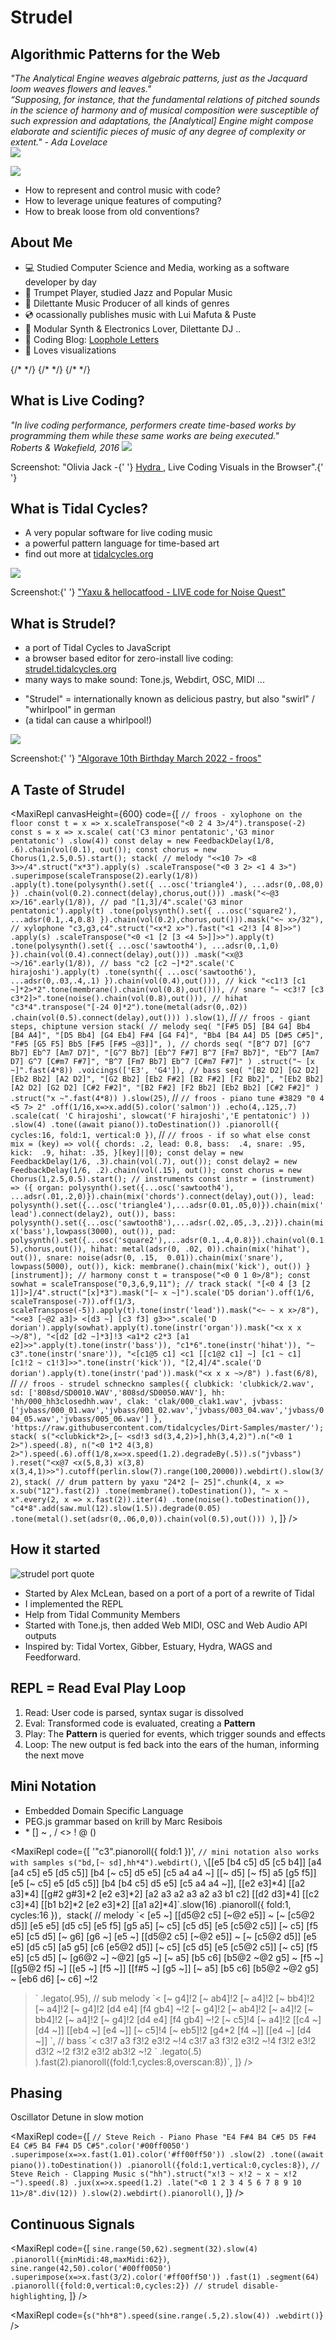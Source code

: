 
<Slides>
<Slide>

<h1 className="mb-0">Strudel</h1>

<h2 className="mt-0">Algorithmic Patterns for the Web</h2>

<div className="flex space-x-2 items-center">
  <em>
    "The Analytical Engine weaves algebraic patterns, just as the Jacquard loom weaves flowers and leaves."
    <br />
    “Supposing, for instance, that the fundamental relations of pitched sounds in the science of harmony and of musical
    composition were susceptible of such expression and adaptations, the [Analytical] Engine might compose elaborate and
    scientific pieces of music of any degree of complexity or extent." - Ada Lovelace
  </em>
</div>
<img src="./ada.jpg" className="h-[400px] rounded-md" />

</Slide><Slide>

<img src="./codeandmusic.png" className="h-[700px] rounded-md" />

<div className="text-left">

- How to represent and control music with code?
- How to leverage unique features of computing?
- How to break loose from old conventions?

</div>

</Slide><Slide>

## About Me

<div className="text-left">

- 💻 Studied Computer Science and Media, working as a software developer by day
- 🎺 Trumpet Player, studied Jazz and Popular Music
- 🎤 Dilettante Music Producer of all kinds of genres
- 💿 ocassionally publishes music with Lui Mafuta & Puste
- 🔌 Modular Synth & Electronics Lover, Dilettante DJ ..
- 💌 Coding Blog: [Loophole Letters](https://loophole-letters.vercel.app/)
- 👀 Loves visualizations

<div className="grid grid-cols-5 gap-4 mt-12">
  <ImgTile height={200} src="https://loophole-letters.vercel.app/_next/image?url=%2Fimg%2Flambdoma.png&w=2048&q=75" />
  {/*   <ImgTile
    height={300}
    src="https://loophole-letters.vercel.app/_next/image?url=%2Fimg%2Fharmonic-spiral.png&w=2048&q=75"
  /> */}
  <ImgTile height={200} src="https://loophole-letters.vercel.app/_next/image?url=%2Fimg%2Fpiano-roll.png&w=2048&q=75" />
  <ImgTile height={200} src="https://loophole-letters.vercel.app/_next/image?url=%2Fimg%2Fcof.png&w=2048&q=75" />
  <ImgTile height={200} src="https://loophole-letters.vercel.app/_next/image?url=%2Fimg%2F251graph.png&w=2048&q=75" />
  <ImgTile
    height={200}
    src="https://loophole-letters.vercel.app/_next/image?url=%2Fimg%2Fdiy-modular-synth%2Fmidi2cv-styleshot.png&w=2048&q=75"
  />
  {/*   <ImgTile height={200} src="https://loophole-letters.vercel.app/_next/image?url=%2Fimg%2Fcolorpiano.png&w=2048&q=75" /> */}
  {/* 
  <ImgTile
    height={300}
    src="https://loophole-letters.vercel.app/_next/image?url=%2Fimg%2Fvoicing-permutation.png&w=2048&q=75"
  /> */}
</div>

</div>

</Slide><Slide>

## What is Live Coding?

<i className="text-3xl">
  "In live coding performance, performers create time-based works by programming them while these same works are being
  executed." <br />
  Roberts & Wakefield, 2016
</i>
<img src="./hydra-screenshot.png" className="h-[600px] rounded-md" />
<p>
  Screenshot: "Olivia Jack -{' '}
  <a href="https://hydra.ojack.xyz/" target="_blank">
    Hydra
  </a>
  , Live Coding Visuals in the Browser".{' '}
</p>

</Slide><Slide>

## What is Tidal Cycles?

<div className="text-left">

- A very popular software for live coding music
- a powerful pattern language for time-based art
- find out more at <a href="https://tidalcycles.org" target="_blank" className="text-indigo-400">tidalcycles.org</a>

</div>

<img src="./tidal-screenshot2.png" className="h-[500px] rounded-md" />
<p>
  Screenshot:{' '}
  <a href="https://youtu.be/tY8BmTnlUA0?t=594" target="_blank">
    "Yaxu & hellocatfood - LIVE code for Noise Quest"
  </a>
</p>

</Slide><Slide>

## What is Strudel?

<div className="text-left">

- a port of Tidal Cycles to JavaScript
- a browser based editor for zero-install live coding: <a href="https://strudel.tidalcycles.org/" target="_blank" className="text-indigo-400">strudel.tidalcycles.org</a>
- many ways to make sound: Tone.js, Webdirt, OSC, MIDI ...

<div className="hidden">

- "Strudel" = internationally known as delicious pastry, but also "swirl" / "whirlpool" in german
- (a tidal can cause a whirlpool!)

</div>

</div>

<img src="./strudel-screenshot.png" className="h-[500px] rounded-md mb-0" />
<p>
  Screenshot:{' '}
  <a href="https://youtu.be/IcMSocdKwvw?t=330" target="_blank">
    "Algorave 10th Birthday March 2022 - froos"
  </a>
</p>

</Slide><Slide>

## A Taste of Strudel

<MaxiRepl
  canvasHeight={600}
  code={[
    `// froos - xylophone on the floor
const t = x => x.scaleTranspose("<0 2 4 3>/4").transpose(-2)
const s = x => x.scale(
  cat('C3 minor pentatonic','G3 minor pentatonic')
  .slow(4))
const delay = new FeedbackDelay(1/8, .6).chain(vol(0.1), out());
const chorus = new Chorus(1,2.5,0.5).start();
stack(
  // melody
  "<<10 7> <8 3>>/4".struct("x*3").apply(s)
  .scaleTranspose("<0 3 2> <1 4 3>")
  .superimpose(scaleTranspose(2).early(1/8))
  .apply(t).tone(polysynth().set({
    ...osc('triangle4'),
    ...adsr(0,.08,0)
  })
  .chain(vol(0.2).connect(delay),chorus,out()))
  .mask("<~@3 x>/16".early(1/8)),
  // pad
  "[1,3]/4".scale('G3 minor pentatonic').apply(t)
  .tone(polysynth().set({
    ...osc('square2'),
    ...adsr(0.1,.4,0.8)
  }).chain(vol(0.2),chorus,out())).mask("<~ x>/32"),
  // xylophone
  "c3,g3,c4".struct("<x*2 x>").fast("<1 <2!3 [4 8]>>")
    .apply(s)
    .scaleTranspose("<0 <1 [2 [3 <4 5>]]>>").apply(t)
    .tone(polysynth().set({
    ...osc('sawtooth4'),
    ...adsr(0,.1,0)
  }).chain(vol(0.4).connect(delay),out()))
  .mask("<x@3 ~>/16".early(1/8)),
  // bass
  "c2 [c2 ~]*2".scale('C hirajoshi').apply(t)
  .tone(synth({
    ...osc('sawtooth6'),
    ...adsr(0,.03,.4,.1)
  }).chain(vol(0.4),out())),
  // kick
  "<c1!3 [c1 ~]*2>*2".tone(membrane().chain(vol(0.8),out())),
  // snare
  "~ <c3!7 [c3 c3*2]>".tone(noise().chain(vol(0.8),out())),
  // hihat
  "c3*4".transpose("[-24 0]*2").tone(metal(adsr(0,.02))
  .chain(vol(0.5).connect(delay),out()))
).slow(1)`,
    //
    `// froos - giant steps, chiptune version
stack(
  // melody
  seq(
    "[F#5 D5] [B4 G4] Bb4 [B4 A4]",
    "[D5 Bb4] [G4 Eb4] F#4 [G4 F4]",
    "Bb4 [B4 A4] D5 [D#5 C#5]",
    "F#5 [G5 F5] Bb5 [F#5 [F#5 ~@3]]",
  ),
  // chords
  seq(
    "[B^7 D7] [G^7 Bb7] Eb^7 [Am7 D7]",
    "[G^7 Bb7] [Eb^7 F#7] B^7 [Fm7 Bb7]",
    "Eb^7 [Am7 D7] G^7 [C#m7 F#7]",
    "B^7 [Fm7 Bb7] Eb^7 [C#m7 F#7]"
  )
  .struct("~ [x ~]".fast(4*8))
  .voicings(['E3', 'G4']),
  // bass
  seq(
    "[B2 D2] [G2 D2] [Eb2 Bb2] [A2 D2]",
    "[G2 Bb2] [Eb2 F#2] [B2 F#2] [F2 Bb2]",
    "[Eb2 Bb2] [A2 D2] [G2 D2] [C#2 F#2]",
    "[B2 F#2] [F2 Bb2] [Eb2 Bb2] [C#2 F#2]"
  )
  .struct("x ~".fast(4*8))
).slow(25)`,
    //
    `// froos - piano tune #3829
"0 4 <5 7> 2"
  .off(1/16,x=>x.add(5).color('salmon'))
  .echo(4,.125,.7)
  .scale(cat(
    'C hirajoshi',
    slowcat('F hirajoshi','E pentatonic')
    ))
  .slow(4)
  .tone((await piano()).toDestination())
  .pianoroll({ cycles:16, fold:1, vertical:0 })`,
    //
    `// froos - if so what else
const mix = (key) => vol({
  chords: .2,
  lead: 0.8,
  bass:  .4,
  snare: .95, 
  kick:  .9,
  hihat: .35,
}[key]||0);
const delay = new FeedbackDelay(1/6, .3).chain(vol(.7), out());
const delay2 = new FeedbackDelay(1/6, .2).chain(vol(.15), out());
const chorus = new Chorus(1,2.5,0.5).start();
// instruments
const instr = (instrument) => ({
  organ: polysynth().set({...osc('sawtooth4'), ...adsr(.01,.2,0)}).chain(mix('chords').connect(delay),out()),
  lead: polysynth().set({...osc('triangle4'),...adsr(0.01,.05,0)}).chain(mix('lead').connect(delay2), out()),
  bass: polysynth().set({...osc('sawtooth8'),...adsr(.02,.05,.3,.2)}).chain(mix('bass'),lowpass(3000), out()),
  pad: polysynth().set({...osc('square2'),...adsr(0.1,.4,0.8)}).chain(vol(0.15),chorus,out()),
  hihat: metal(adsr(0, .02, 0)).chain(mix('hihat'), out()),
  snare: noise(adsr(0, .15,  0.01)).chain(mix('snare'), lowpass(5000), out()),
  kick: membrane().chain(mix('kick'), out())
}[instrument]);
// harmony
const t = transpose("<0 0 1 0>/8");
const sowhat = scaleTranspose("0,3,6,9,11");
// track
stack(
  "[<0 4 [3 [2 1]]>]/4".struct("[x]*3").mask("[~ x ~]").scale('D5 dorian').off(1/6, scaleTranspose(-7)).off(1/3, scaleTranspose(-5)).apply(t).tone(instr('lead')).mask("<~ ~ x x>/8"),
  "<<e3 [~@2 a3]> <[d3 ~] [c3 f3] g3>>".scale('D dorian').apply(sowhat).apply(t).tone(instr('organ')).mask("<x x x ~>/8"),
  "<[d2 [d2 ~]*3]!3 <a1*2 c2*3 [a1 e2]>>".apply(t).tone(instr('bass')),
  "c1*6".tone(instr('hihat')),
  "~ c3".tone(instr('snare')),
  "<[c1@5 c1] <c1 [[c1@2 c1] ~] [c1 ~ c1] [c1!2 ~ c1!3]>>".tone(instr('kick')),
  "[2,4]/4".scale('D dorian').apply(t).tone(instr('pad')).mask("<x x x ~>/8")
).fast(6/8)`,
    //
    `// froos - strudel schneckno
samples({
  clubkick: 'clubkick/2.wav',
  sd: ['808sd/SD0010.WAV','808sd/SD0050.WAV'],
  hh: 'hh/000_hh3closedhh.wav',
  clak: 'clak/000_clak1.wav',
  jvbass: ['jvbass/000_01.wav','jvbass/001_02.wav','jvbass/003_04.wav','jvbass/004_05.wav','jvbass/005_06.wav']
}, 'https://raw.githubusercontent.com/tidalcycles/Dirt-Samples/master/');
stack(
  s("<clubkick*2>,[~ <sd!3 sd(3,4,2)>],hh(3,4,2)").n("<0 1 2>").speed(.8),
  n("<0 1*2 4(3,8) 2>").speed(.6).off(1/8,x=>x.speed(1.2).degradeBy(.5)).s("jvbass")
).reset("<x@7 <x(5,8,3) x(3,8) x(3,4,1)>>").cutoff(perlin.slow(7).range(100,20000)).webdirt().slow(3/2)`,
    `stack( // drum pattern by yaxu
  "24*2 [~ 25]".chunk(4, x => x.sub("12").fast(2))
    .tone(membrane().toDestination()),
  "~ x ~ x".every(2, x => x.fast(2)).iter(4)
    .tone(noise().toDestination()),
  "c4*8".add(saw.mul(12).slow(1.5)).degrade(0.05)
    .tone(metal().set(adsr(0,.06,0,0)).chain(vol(0.5),out()))
)`,
  ]}
/>

</Slide><Slide>

## How it started

![strudel port quote](https://loophole-letters.vercel.app/img/strudel-port.png)

<div className="text-left">

- Started by Alex McLean, based on a port of a port of a rewrite of Tidal
- I implemented the REPL
- Help from Tidal Community Members
- Started with Tone.js, then added Web MIDI, OSC and Web Audio API outputs
- Inspired by: Tidal Vortex, Gibber, Estuary, Hydra, WAGS and Feedforward.

</div>

</Slide><Slide>

## REPL = Read Eval Play Loop

<div className="text-left">

1. Read: User code is parsed, syntax sugar is dissolved
2. Eval: Transformed code is evaluated, creating a **Pattern**
3. Play: The **Pattern** is queried for events, which trigger sounds and effects
4. Loop: The new output is fed back into the ears of the human, informing the next move

</div>

</Slide><Slide>

## Mini Notation

<div className="text-left">

- Embedded Domain Specific Language
- PEG.js grammar based on krill by Marc Resibois
- \* \[\] ~ , / <\> ! @ \(\)

</div>

<MaxiRepl
  code={[
    '"c3".pianoroll({ fold:1 })',
    `// mini notation also works with samples
s("bd,[~ sd],hh*4").webdirt()`,
    `\`[[e5 [b4 c5] d5 [c5 b4]]
[a4 [a4 c5] e5 [d5 c5]]
[b4 [~ c5] d5 e5]
[c5 a4 a4 ~]
[[~ d5] [~ f5] a5 [g5 f5]]
[e5 [~ c5] e5 [d5 c5]]
[b4 [b4 c5] d5 e5]
[c5 a4 a4 ~]],
[[e2 e3]*4]
[[a2 a3]*4]
[[g#2 g#3]*2 [e2 e3]*2]
[a2 a3 a2 a3 a2 a3 b1 c2]
[[d2 d3]*4]
[[c2 c3]*4]
[[b1 b2]*2 [e2 e3]*2]
[[a1 a2]*4]\`.slow(16)
.pianoroll({ fold:1, cycles:16 })`,
    `stack(
  // melody
  \`<
  [e5 ~] [[d5@2 c5] [~@2 e5]] ~ [~ [c5@2 d5]] [e5 e5] [d5 c5] [e5 f5] [g5 a5]
  [~ c5] [c5 d5] [e5 [c5@2 c5]] [~ c5] [f5 e5] [c5 d5] [~ g6] [g6 ~]
  [e5 ~] [[d5@2 c5] [~@2 e5]] ~ [~ [c5@2 d5]] [e5 e5] [d5 c5] [a5 g5] [c6 [e5@2 d5]]
  [~ c5] [c5 d5] [e5 [c5@2 c5]] [~ c5] [f5 e5] [c5 d5] [~ [g6@2 ~] ~@2] [g5 ~] 
  [~ a5] [b5 c6] [b5@2 ~@2 g5] ~
  [f5 ~] [[g5@2 f5] ~] [[e5 ~] [f5 ~]] [[f#5 ~] [g5 ~]]
  [~ a5] [b5 c6] [b5@2 ~@2 g5] ~
  [eb6 d6] [~ c6] ~!2
  >\`
  .legato(.95),
  // sub melody
  \`<
  [~ g4]!2 [~ ab4]!2 [~ a4]!2 [~ bb4]!2 
  [~ a4]!2 [~ g4]!2 [d4 e4] [f4 gb4] ~!2
  [~ g4]!2 [~ ab4]!2 [~ a4]!2 [~ bb4]!2 
  [~ a4]!2 [~ g4]!2 [d4 e4] [f4 gb4] ~!2
  [~ c5]!4 [~ a4]!2 [[c4 ~] [d4 ~]] [[eb4 ~] [e4 ~]]
  [~ c5]!4 [~ eb5]!2 [g4*2 [f4 ~]] [[e4 ~] [d4 ~]]
  >\`,
  // bass
  \`<
  c3!7 a3 f3!2
  e3!2 ~!4
  c3!7 a3 f3!2
  e3!2 ~!4
  f3!2 e3!2 d3!2 ~!2
  f3!2 e3!2 ab3!2 ~!2
  >\`
  .legato(.5)
).fast(2).pianoroll({fold:1,cycles:8,overscan:8})`,
  ]}
/>

</Slide><Slide>

## Phasing

Oscillator Detune in slow motion

<MaxiRepl
  code={[
    `// Steve Reich - Piano Phase
"E4 F#4 B4 C#5 D5 F#4 E4 C#5 B4 F#4 D5 C#5".color('#00ff0050')
  .superimpose(x=>x.fast(1.01).color('#ff00ff50'))
  .slow(2)
  .tone((await piano()).toDestination())
  .pianoroll({fold:1,vertical:0,cycles:8})`,
    `// Steve Reich - Clapping Music
s("hh").struct("x!3 ~ x!2 ~ x ~ x!2 ~").speed(.8)
  .jux(x=>x.speed(1.2)
    .late("<0 1 2 3 4 5 6 7 8 9 10 11>/8".div(12))
  ).slow(2).webdirt().pianoroll()`,
  ]}
/>

</Slide><Slide>

## Continuous Signals

<MaxiRepl
  code={[
    `sine.range(50,62).segment(32).slow(4)
  .pianoroll({minMidi:48,maxMidi:62})`,
    `sine.range(42,50).color('#00ff0050')
  .superimpose(x=>x.fast(3/2).color('#ff00ff50'))
  .fast(1)
  .segment(64)
  .pianoroll({fold:0,vertical:0,cycles:2})
// strudel disable-highlighting`,
  ]}
/>

<MaxiRepl
  code={`s("hh*8").speed(sine.range(.5,2).slow(4))
  .webdirt()`}
/>

</Slide>
</Slides>
